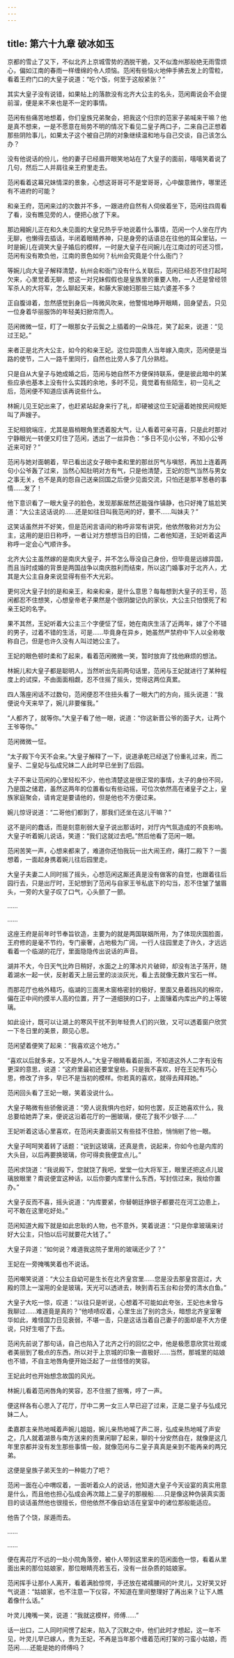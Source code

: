 ```yaml
---
---
---
```

title: 第六十九章 破冰如玉
---




京都的雪止了又下，不似北齐上京城雪势的洒脱干脆，又不似澹州那般绝无雨雪烦心，偏如江南的春雨一样缠绵的令人烦恼。范闲有些恼火地伸手拂去发上的雪粒，看着王府门口的大皇子说道：“吃个饭，何至于这般紧张？”

其实大皇子没有说错，如果帖上的落款没有北齐大公主的名头，范闲甭说会不会提前溜，便是来不来也是不一定的事情。

范闲有些痛苦地想着，你们皇族兄弟聚会，把我这个归宗的范家子弟喊来干嘛？他是真不想来，一是不愿意在局势不明的情况下看见二皇子两口子，二来自己正想着那些阴险事儿，如果太子这个被自己阴的对象继续温和地与自己交谈，自己该怎么办？

没有他说话的份儿，他的妻子已经眉开眼笑地站在了大皇子的面前，嘻嘻笑着说了几句，然后二人并肩往亲王府里走去。

范闲看着这幕兄妹情深的景象，心想这哥哥可不是堂哥哥，心中酸意微作，哪里还有不进府的可能？

和亲王府，范闲来过的次数并不多，一跟进府自然有人伺侯着坐下，范闲往四周看了看，没有瞧见旁的人，便把心放了下来。

那边厢婉儿正在和久未见面的大皇兄热乎乎地说着什么事情，范闲一个人坐在厅内无聊，也懒得去插话，半闭着眼睛养神，只是身旁的话语总在往他的耳朵里钻，一时是婉儿在调笑大皇子婚后的模样，一时是大皇子在问婉儿在江南过的可还习惯，范闲有没有欺负他，江南的景色如何？杭州会究竟是个什么衙门？

等婉儿向大皇子解释清楚，杭州会和衙门没有什么关联后，范闲已经忍不住打起呵欠来，心里觉着无聊，想这一对兄妹假假也是皇族里的重要人物，一人还是曾经领军杀人的大将军，怎么聊起天来，和藤大家媳妇那些三姑六婆差不多？

正自腹诽着，忽然感觉到身后一阵微风吹来，他警惕地睁开眼睛，回身望去，只见一位身着华丽服饰的年轻美妇掀帘而入。

范闲微微一怔，盯了一眼那女子云鬓之上插着的一朵珠花，笑了起来，说道：“见过王妃。”

来者正是北齐大公主，如今的和亲王妃。这位异国贵人当年嫁入南庆，范闲便是当路的使节，二人一路千里同行，自然也比旁人多了几分熟稔。

只是自从大皇子与她成婚之后，范闲与她自然不方便保持联系，便是彼此暗中的某些应承也基本上没有什么实践的余地，多时不见，竟觉着有些陌生，初一见礼之后，范闲便不知道应该再说些什么。

林婉儿见王妃出来了，也赶紧站起身来行了礼，却硬被这位王妃逼着她按民间规矩叫了声嫂子。

王妃相貌端庄，尤其是眉梢眼角里透着股大气，让人看着可亲可喜，只是此时那对宁静眼光一转便又盯住了范闲，透出了一丝异色：“多日不见小公爷，不知小公爷近来可好？”

范闲与她对面朝着，早已看出这女子眼中柔和里的那丝厉气与嗔怒，再加上连着两句小公爷轰了过来，当然心知肚明对方有气，只是他清楚，王妃的怨气当然与男女之事无关，也不是真的怨自己送亲回国之后便少见面交流，只怕还是那羊葱巷的事情……发了！

他下意识看了一眼大皇子的脸色，发现那厮居然还能强作镇静，也只好掩了尴尬笑道：“大公主这话说的……还是如往日叫我范闲的好，要不……叫妹夫？”

这笑话虽然并不好笑，但是范闲言语间的称呼非常有讲究，他依然敬称对方为公主，这用的是旧日称呼，一者让对方想想当日的旧情，二者他知道，王妃听着这声称呼一定会心气顺许多。

北齐大公主虽然嫁的是南庆大皇子，并不怎么辱没自己身份，但毕竟是远嫁异国，而且当时成婚的背景是两国战争以南庆胜利而结束，所以这门婚事对于北齐人，尤其是大公主自身来说显得有些不大光彩。

更何况大皇子封的是和亲王，和亲和亲，是什么意思？每每想到大皇子的王号，范闲都忍不住想笑，心想皇帝老子果然是个很阴酸记仇的家伙，大公主只怕恨死了和亲王妃的名字。

果不其然，王妃听着大公主三个字便怔了怔，她在南庆生活了近两年，嫁了个不错的男子，过着不错的生活，可是……毕竟身在异乡，她虽然严禁府中下人以全称敬称自己，但是也许久没有人叫过她公主了。

王妃的眼色顿时柔和了起来，看着范闲微微一笑，暂时放弃了找他麻烦的想法。

林婉儿和大皇子都是聪明人，当然听出先前两句话里，范闲与王妃就进行了某种程度上的试探，不由面面相觑，忍不住摇了摇头，觉得这两位真累。

四人落座闲话不过数句，范闲便忍不住扭头看了一眼大门的方向，摇头说道：“我便说今天来早了，婉儿非要催我。”

“人都齐了，就等你。”大皇子看了他一眼，说道：“你这新晋公爷的面子大，让两个王爷等你。”

范闲微微一怔。

“太子殿下今天不会来。”大皇子解释了一下，说道承乾已经送了份重礼过来，而二皇子、二皇妃与弘成兄妹二人此时早已坐到了后园。

太子不来让范闲的心里轻松不少，他也清楚这是很正常的事情，太子的身份不同，乃是国之储君，虽然这两年的位置看似有些动摇，可位次依然高在诸皇子之上，皇族家庭聚会，请肯定是要请他的，但是他也不方便过来。

婉儿惊讶说道：“二哥他们都到了，那我们还坐在这儿干嘛？”

这不是问的蠢话，而是刻意削弱大皇子说出那话时，对厅内气氛造成的不良影响。大皇子听着婉儿说话，笑道：“我们这就过去吧。”然后他看了范闲一眼。

范闲苦笑一声，心想来都来了，难道你还怕我玩一出大闹王府，痛打二殿下？一面想着，一面起身携着婉儿往后园里走。

大皇子夫妻二人同时摇了摇头，心想范闲这厮还真是没有做客的自觉，也跟着往后园行去，只是出厅时，王妃想到了范闲与自家王爷私底下的勾当，忍不住皱了皱眉头，一旁的大皇子叹了口气，心头颤了一颤。

……

……

这座王府是前年时节奉旨钦造，主要为的就是两国联姻所用，为了体现庆国脸面，王府修的是毫不节约，专门豪奢，占地极为广阔，一行人往园里走了许久，才远远看着一个临湖的花厅，里面隐隐传出说话的声音。

湖并不大，今日天气比昨日稍好，水面之上的薄冰片片破碎，却没有法子荡开，随着湖水一起一伏，反射着天上层云里的淡淡灰光，看上去就像无数片宝石一样。

而那花厅也格外精巧，临湖的三面黑木窗格密封的极好，里面又悬着挡风的棉帘，偏在正中间约摸半人高的位置，开了一道细狭的口子，上面镶着内库出产的上等玻璃。

如此设计，既可以让湖上的寒风干扰不到年轻贵人们的兴致，又可以透着窗户欣赏一下冬日里的美景，颇见心思。

范闲望着便笑了起来：“我喜欢这个地方。”

“喜欢以后就多来，又不是外人。”大皇子眼睛看着前面，不知道这外人二字有没有更深的意思，说道：“这府里最初还要堂皇些。只是我不喜欢，好在王妃有巧心思，修改了许多，早已不是当初的模样。你若真的喜欢，就得去拜拜她。”

范闲回头看了王妃一眼，笑着没说什么。

大皇子略微有些骄傲说道：“旁人说我惧内也好，如何也罢，反正她喜欢什么，我总要给她弄了来，便说这沿着花厅的一圈玻璃，便花了我不少银子……”

王妃听着这话心里喜欢，在范闲夫妻面前又有些挂不住脸，悄悄剜了他一眼。

大皇子呵呵笑着转了话题：“说到这玻璃，还真是贵，说起来，你如今也是内库的大头目，以后再要换玻璃，你可得卖我便宜点儿。”

范闲求饶道：“我说殿下，您就饶了我吧，堂堂一位大将军王，眼里还把这点儿玻璃放眼里？甭说便宜这种话，以后你要内库里什么东西，写封信过来，我给你置办。”

大皇子反而不喜，摇头说道：“内库要紧，你替朝廷挣银子都要花在河工边患上，可不敢在这里吃好处。”

范闲知道大殿下就是如此忠耿的人物，也不意外，笑着说道：“只是你拿玻璃来讨好大公主，只怕以后可就要花大钱了。”

大皇子异道：“如何说？难道我这院子里用的玻璃还少了？”

王妃在一旁掩嘴笑着也不说话。

范闲嘲笑说道：“大公主自幼可是生长在北齐皇宫里……您是没去那皇宫逛过，大殿的顶上一溜用的全是玻璃，天光可以透进去，映到青石玉台和台旁的清水白鱼。”

大皇子大吃一惊，叹道：“以往只是听说，心想着不可能如此夸张，王妃也未曾与我聊过……难道竟是真的？”他啧啧叹着，心里生出了别的念头，暗想北齐皇室奢华如此，难怪国力日见衰弱，不堪一击，只是这话当着自己妻子的面却是不大方便说，只好生咽了下去。

范闲先前说了那句话，自己也陷入了北齐之行的回忆之中，他是极愿意欣赏壮观或者美丽到了极点的东西，所以对于上京城的印象一直极好……当然，那城里的姑娘也不错，不自主地唇角便开始泛起了一丝怪怪的笑容。

王妃此时也开始想念故国的风光。

林婉儿看着范闲唇角的笑容，忍不住抿了抿嘴，哼了一声。

便这样各有心思入了花厅，厅中二男一女三人早已迎了过来，正是二皇子与弘成兄妹二人。

柔嘉郡主亲热地喊着声婉儿姐姐，婉儿亲热地喊了声二哥，弘成亲热地喊了声安之，几人就着湖景与南方送来的贡果闲聊了起来，聊的十分安然自在，就像是这几年里京都并没有发生那些事情一般，就像范闲与二皇子真真是亲到不能再亲的两兄弟。

这便是皇族子弟天生的一种能力了吧？

范闲一面在心中喟叹着，一面听着众人的说话，他知道大皇子今天设宴的真实用意是什么，而且他也担心弘成会再次踏上二皇子的那艘船……只是像这种伪装真实面目的谈话虽然他也很擅长，但他依然不像自幼活在皇室中的诸位那般能适应。

他告了个饶，尿遁而去。

……

……

便在离花厅不远的一处小院角落旁，被仆人带到这里来的范闲面色一惊，看着从里面出来的那位姑娘家，那位眼睛亮若玉石，没有一丝杂质的姑娘家。

范闲挥手让那仆人离开，看着满脸惊愕，手还放在裙襦腰间的叶灵儿，又好笑又好气说道：“姑娘家，也不注意一下仪容，不知道在里间整理好了再出来？让下人瞧着像什么话。”

叶灵儿掩嘴一笑，说道：“我就这模样，师傅……”

话一出口，二人同时间愣了起来，陷入了沉默之中，他们此时才想起，这一年不见，叶灵儿早已嫁人，贵为王妃，不再是当年那个缠着范闲打架的刁蛮小姑娘，而范闲……还能是她的师傅吗？